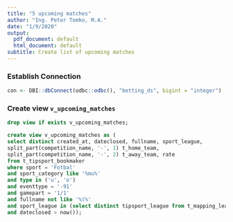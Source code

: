 ```yaml
---
title: "5 upcoming matches"
author: "Ing. Peter Tomko, M.A."
date: "1/9/2020"
output:
  pdf_document: default
  html_document: default
subtitle: Create list of upcoming matches
---
```


### Establish Connection
```r
con <- DBI::dbConnect(odbc::odbc(), "betting_ds", bigint = "integer")
```

### Create view `v_upcoming_matches`
```sql
drop view if exists v_upcoming_matches;
```

```sql
create view v_upcoming_matches as (
select distinct created_at, dateclosed, fullname, sport_league, 
split_part(competition_name, '-', 1) t_home_team,
split_part(competition_name, '-', 2) t_away_team, rate
from t_tipsport_bookmaker
where sport = 'Fotbal'
and sport_category like '%mu%'
and type in ('u', 'o') 
and eventtype = '-91' 
and gamepart = '1/1'
and fullname not like '%(%'
and sport_league in (select distinct tipsport_league from t_mapping_league)
and dateclosed > now());
```
